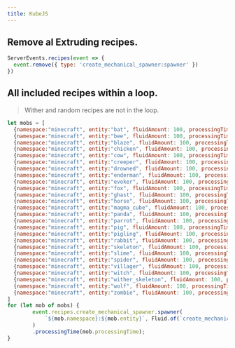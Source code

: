 ```yaml
---
title: KubeJS
---
```


## Remove al Extruding recipes.
```js
ServerEvents.recipes(event => {
  event.remove({ type: 'create_mechanical_spawner:spawner' })
})
```

## All included recipes within a loop.
> Wither and random recipes are not in the loop.
```js
let mobs = [
  {namespace:"minecraft", entity:"bat", fluidAmount: 100, processingTime:1000},
  {namespace:"minecraft", entity:"bee", fluidAmount: 100, processingTime:2000},
  {namespace:"minecraft", entity:"blaze", fluidAmount: 100, processingTime:5000},
  {namespace:"minecraft", entity:"chicken", fluidAmount: 100, processingTime:1000},
  {namespace:"minecraft", entity:"cow", fluidAmount: 100, processingTime:2500},
  {namespace:"minecraft", entity:"creeper", fluidAmount: 100, processingTime:2500},
  {namespace:"minecraft", entity:"drowned", fluidAmount: 100, processingTime:2500},
  {namespace:"minecraft", entity:"enderman", fluidAmount: 100, processingTime:5000},
  {namespace:"minecraft", entity:"evoker", fluidAmount: 100, processingTime:5000},
  {namespace:"minecraft", entity:"fox", fluidAmount: 100, processingTime:3000},
  {namespace:"minecraft", entity:"ghast", fluidAmount: 100, processingTime:5000},
  {namespace:"minecraft", entity:"horse", fluidAmount: 100, processingTime:2000},
  {namespace:"minecraft", entity:"magma_cube", fluidAmount: 100, processingTime:2500},
  {namespace:"minecraft", entity:"panda", fluidAmount: 100, processingTime:4000},
  {namespace:"minecraft", entity:"parrot", fluidAmount: 100, processingTime:1500},
  {namespace:"minecraft", entity:"pig", fluidAmount: 100, processingTime:1500},
  {namespace:"minecraft", entity:"pigling", fluidAmount: 100, processingTime:2500},
  {namespace:"minecraft", entity:"rabbit", fluidAmount: 100, processingTime:1000},
  {namespace:"minecraft", entity:"skeleton", fluidAmount: 100, processingTime:2500},
  {namespace:"minecraft", entity:"slime", fluidAmount: 100, processingTime:2500},
  {namespace:"minecraft", entity:"spider", fluidAmount: 100, processingTime:2500},
  {namespace:"minecraft", entity:"villager", fluidAmount: 100, processingTime:2500},
  {namespace:"minecraft", entity:"witch", fluidAmount: 100, processingTime:2500},
  {namespace:"minecraft", entity:"wither_skeleton", fluidAmount: 100, processingTime:5000},
  {namespace:"minecraft", entity:"wolf", fluidAmount: 100, processingTime:1500},
  {namespace:"minecraft", entity:"zombie", fluidAmount: 100, processingTime:2500},
]
for (let mob of mobs) {
  		event.recipes.create_mechanical_spawner.spawner(
			`${mob.namespace}:${mob.entity}`, Fluid.of(`create_mechanical_spawner:spawn_fluid_${mob.entity}`, 100)
		)
		.processingTime(mob.processingTime);
}
```

